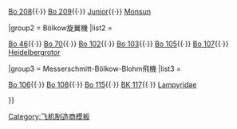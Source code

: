 {{Navbox
|name = MBB aircraft 
|title = [[Bölkow]]與[[Messerschmitt-Bölkow-Blohm]]製造的飛機
|group1 = Bölkow固定翼飛機
|list1 = <div>
[[Bölkow Bo 207|Bo 207]]{{·}}
[[Bölkow Bo 208|Bo 208]]{{·}}
[[MBB Bo 209|Bo 209]]{{·}}
[[Bölkow Bo 208|Junior]]{{·}}
[[MBB Bo 209|Monsun]]
</div>
|group2 = Bölkow旋翼機
|list2 = <div>
[[Bölkow Bo 46|Bo 46]]{{·}}
[[Bölkow Bo 70|Bo 70]]{{·}}
[[Bölkow Bo 102|Bo 102]]{{·}}
[[Bölkow Bo 103|Bo 103]]{{·}}
[[MBB Bo 105|Bo 105]]{{·}}
[[MBB/Kawasaki BK 117|Bo 107]]{{·}}
[[Bölkow Heidelbergrotor|Heidelbergrotor]] 
</div>
|group3 = Messerschmitt-Bölkow-Blohm飛機
|list3 = <div>
[[MBB Bo 106|Bo 106]]{{·}} 
[[欧直EC135直升机|Bo 108]]{{·}}
[[MBB Bo 115|Bo 115]]{{·}}
[[MBB/Kawasaki BK 117|BK 117]]{{·}}
[[MBB Lampyridae|Lampyridae]]
</div>
}}<noinclude>[[Category:飞机制造商模板]]

</noinclude>